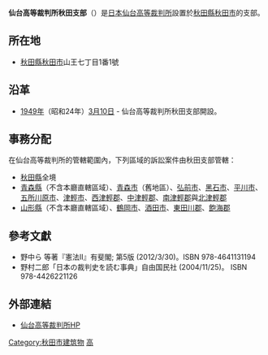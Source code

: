 {{Infobox_High_Court
|court_name =仙台高等裁判所秋田支部<br><small>{{lang|ja|仙台高等裁判所秋田支部}}</small>
| image = Akita District Court 20130828.JPG
| imagesize = 330px
| caption = 仙台高等裁判所秋田支部
| established = [[1948年|1948年]][[10月30日|10月30日]]
| jurisdiction = [[秋田縣|秋田縣]]、<br>[[山形縣|山形縣]]（不含本廳管轄區域）、<br>[[青森縣|青森縣]]（不含本廳管轄區域）
| location = {{JAP}}[[秋田縣|秋田縣]][[秋田市|秋田市]]山王七丁目1番1號
| authority = 《裁判所法》
| appeals   = [[最高裁判所|最高裁判所]]  
| procuratorate ={{link-jp|仙台高等檢察廳秋田支部|仙台高等検察庁秋田支部|仙台高等檢察廳秋田支部}}
| website = http://www.courts.go.jp/sendai-h/index.html
| chiefjudgetitle = 仙台高等裁判所秋田支部支部長
| chiefjudgename = {{link-jp|山田和則|山田和則|山田和則}}
| termstart = 
}}
'''仙台高等裁判所秋田支部'''（{{lang-ja|仙台高等裁判所秋田支部}}）是[[日本|日本]][[仙台高等裁判所|仙台高等裁判所]]設置於[[秋田縣|秋田縣]][[秋田市|秋田市]]的支部。

== 所在地 ==
*[[秋田縣|秋田縣]][[秋田市|秋田市]]山王七丁目1番1號

== 沿革 ==
* [[1949年|1949年]]（昭和24年）[[3月10日|3月10日]] - 仙台高等裁判所秋田支部開設。

== 事務分配 ==
在仙台高等裁判所的管轄範圍內，下列區域的訴訟案件由秋田支部管轄：
*[[秋田縣|秋田縣]]全境
*[[青森縣|青森縣]]（不含本廳直轄區域）、[[青森市|青森市]]（舊{{link-jp|浪岡町|浪岡町|浪岡町}}地區）、[[弘前市|弘前市]]、[[黑石市|黑石市]]、[[平川市|平川市]]、[[五所川原市|五所川原市]]、[[津輕市|津輕市]]、[[西津輕郡|西津輕郡]]、[[中津輕郡|中津輕郡]]、[[南津輕郡|南津輕郡]]與[[北津輕郡|北津輕郡]]
*[[山形縣|山形縣]]（不含本廳直轄區域）、[[鶴岡市|鶴岡市]]、[[酒田市|酒田市]]、[[東田川郡|東田川郡]]、[[飽海郡|飽海郡]]

==參考文獻==
{{refbegin}}
*野中ら 等著『憲法II』有斐閣; 第5版 (2012/3/30)。ISBN 978-4641131194
*野村二郎「日本の裁判史を読む事典」自由国民社 (2004/11/25)。 ISBN 978-4426221126
{{refend}}

== 外部連結 ==
*[http://www.courts.go.jp/sendai-h/ 仙台高等裁判所HP]{{Wayback|url=http://www.courts.go.jp/sendai-h/ |date=20200214170256 }}

{{日本裁判所}}

[[Category:秋田市建筑物|Category:秋田市建筑物]]
[[Category:日本法院|高]]